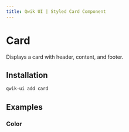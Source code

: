 ```yaml
---
title: Qwik UI | Styled Card Component
---
```



<StatusBanner status={statusByComponent.styled.Card} />

# Card

Displays a card with header, content, and footer.

## Installation

```sh
qwik-ui add card
```

## Examples

### Color

<Showcase name="hero" vertical />
